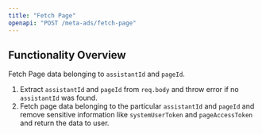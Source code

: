 ```yaml
---
title: "Fetch Page"
openapi: "POST /meta-ads/fetch-page"
---
```


## Functionality Overview

Fetch Page data belonging to `assistantId` and `pageId`.

1. Extract `assistantId` and `pageId` from `req.body` and throw error if no `assistantId` was found.
2. Fetch page data belonging to the particular `assistantId` and `pageId` and remove sensitive information like `systemUserToken` and `pageAccessToken` and return the data to user.
